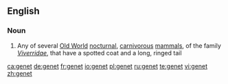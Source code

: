 {{also|genêt}}
==English==

===Noun===
{{en-noun}}

# Any of several [[Old World]] [[nocturnal]], [[carnivorous]] [[mammal]]s, of the family ''[[Viverridae]]'', that have a spotted coat and a long, ringed tail

[[ca:genet]]
[[de:genet]]
[[fr:genet]]
[[io:genet]]
[[pl:genet]]
[[ru:genet]]
[[te:genet]]
[[vi:genet]]
[[zh:genet]]